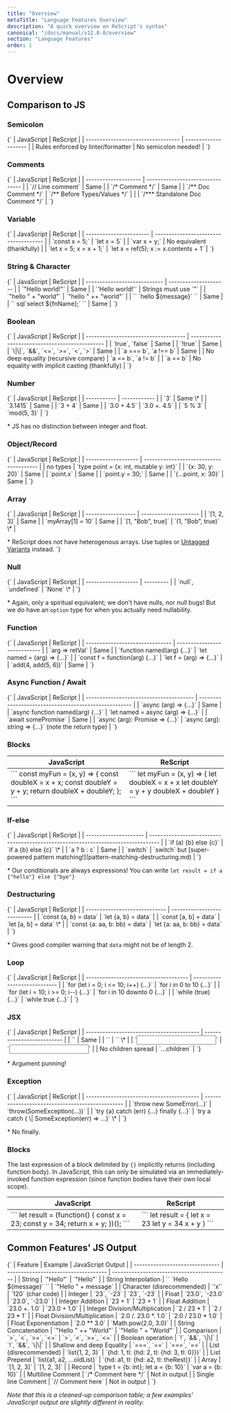 ```yaml
---
title: "Overview"
metaTitle: "Language Features Overview"
description: "A quick overview on ReScript's syntax"
canonical: "/docs/manual/v12.0.0/overview"
section: "Language Features"
order: 1
---
```


# Overview

## Comparison to JS

### Semicolon

<MarkdownTable>
{`
| JavaScript                         | ReScript             |
| ---------------------------------- | -------------------- |
| Rules enforced by linter/formatter | No semicolon needed! |
`}</MarkdownTable>

### Comments

<MarkdownTable>
{`
| JavaScript           | ReScript                         |
| -------------------- | -------------------------------- |
| `// Line comment`    | Same                             |
| `/* Comment */`      | Same                             |
| `/** Doc Comment */` | `/** Before Types/Values */`     |
|                      | `/*** Standalone Doc Comment */` |
`}</MarkdownTable>

### Variable

<MarkdownTable>
{`
| JavaScript              | ReScript                              |
| ----------------------- | ------------------------------------- |
| `const x = 5;`          | `let x = 5`                           |
| `var x = y;`            | No equivalent (thankfully)            |
| `let x = 5; x = x + 1;` | `let x = ref(5); x := x.contents + 1` |
`}</MarkdownTable>

### String & Character

<MarkdownTable>
{`
| JavaScript                   | ReScript              |
| ---------------------------- | --------------------- |
| `"Hello world!"`             | Same                  |
| `'Hello world!'`             | Strings must use `"`  |
| `"hello " + "world"`         | `"hello " ++ "world"` |
| `` `hello ${message}` ``     | Same                  |
| `` sql`select ${fnName};` `` | Same                  |
`}</MarkdownTable>

### Boolean

<MarkdownTable>
{`
| JavaScript                           | ReScript                                       |
| ------------------------------------ | ---------------------------------------------- |
| `true`, `false`                      | Same                                           |
| `!true`                              | Same                                           |
| `\|\|`, `&&`, `<=`, `>=`, `<`, `>`   | Same                                           |
| `a === b`, `a !== b`                 | Same                                           |
| No deep equality (recursive compare) | `a == b`, `a != b`                             |
| `a == b`                             | No equality with implicit casting (thankfully) |
`}</MarkdownTable>

### Number

<MarkdownTable>
{`
| JavaScript  | ReScript     |
| ----------- | ------------ |
| `3`         | Same \*      |
| `3.1415`    | Same         |
| `3 + 4`     | Same         |
| `3.0 + 4.5` | `3.0 +. 4.5` |
| `5 % 3`     | `mod(5, 3)`  |
`}</MarkdownTable>

\* JS has no distinction between integer and float.

### Object/Record

<MarkdownTable>
{`
| JavaScript          | ReScript                                |
| ------------------- | --------------------------------------- |
| no types            | `type point = {x: int, mutable y: int}` |
| `{x: 30, y: 20}`    | Same                                    |
| `point.x`           | Same                                    |
| `point.y = 30;`     | Same                                    |
| `{...point, x: 30}` | Same                                    |
`}</MarkdownTable>

### Array

<MarkdownTable>
{`
| JavaScript         | ReScript              |
| ------------------ | --------------------- |
| `[1, 2, 3]`        | Same                  |
| `myArray[1] = 10`  | Same                  |
| `[1, "Bob", true]` | `(1, "Bob", true)` \* |

\* ReScript does not have heterogenous arrays. Use tuples or [Untagged Variants](variant#untagged-variants) instead.
`}</MarkdownTable>

### Null

<MarkdownTable>
{`
| JavaScript          | ReScript  |
| ------------------- | --------- |
| `null`, `undefined` | `None` \* |
`}</MarkdownTable>

\* Again, only a spiritual equivalent; we don't have nulls, nor null bugs! But we do have an `option` type for when you actually need nullability.

### Function

<MarkdownTable>
{`
| JavaScript                      | ReScript                     |
| ------------------------------- | ---------------------------- |
| `arg => retVal`                 | Same                         |
| `function named(arg) {...}`     | `let named = (arg) => {...}` |
| `const f = function(arg) {...}` | `let f = (arg) => {...}`     |
| `add(4, add(5, 6))`             | Same                         |
`}</MarkdownTable>

### Async Function / Await

<MarkdownTable>
{`
| JavaScript                              | ReScript                                              |
| --------------------------------------- | ----------------------------------------------------- |
| `async (arg) => {...}`                  | Same                                                  |
| `async function named(arg) {...}`       | `let named = async (arg) => {...}`                    |
| `await somePromise`                     | Same                                                  |
| `async (arg): Promise<string> => {...}` | `async (arg): string => {...}` (note the return type) |
`}</MarkdownTable>

### Blocks

<table>
  <thead>
    <tr>
      <th>JavaScript</th>
      <th>ReScript</th>
    </tr>
  </thead>
  <tbody>
    <tr>
      <td>
      ```
      const myFun = (x, y) => {
        const doubleX = x + x;
        const doubleY = y + y;
        return doubleX + doubleY;
      };
      ```
      </td>
      <td>
      ```
      let myFun = (x, y) => {
        let doubleX = x + x
        let doubleY = y + y
        doubleX + doubleY
      }
      ```
      </td>
    </tr>
  </tbody>
</table>

### If-else

<MarkdownTable>
{`
| JavaScript            | ReScript                                                                          |
| --------------------- | --------------------------------------------------------------------------------- |
| `if (a) {b} else {c}` | `if a {b} else {c}` \*                                                            |
| `a ? b : c`           | Same                                                                              |
| `switch`              | `switch` but [super-powered pattern matching!](pattern-matching-destructuring.md) |
`}</MarkdownTable>

\* Our conditionals are always expressions! You can write `let result = if a {"hello"} else {"bye"}`

### Destructuring

<MarkdownTable>
{`
| JavaScript                    | ReScript                    |
| ----------------------------- | --------------------------- |
| `const {a, b} = data`         | `let {a, b} = data`         |
| `const [a, b] = data`         | `let [a, b] = data` \*      |
| `const {a: aa, b: bb} = data` | `let {a: aa, b: bb} = data` |
`}</MarkdownTable>

\* Gives good compiler warning that `data` might not be of length 2.

### Loop

<MarkdownTable>
{`
| JavaScript                            | ReScript                     |
| ------------------------------------- | ---------------------------- |
| `for (let i = 0; i <= 10; i++) {...}` | `for i in 0 to 10 {...}`     |
| `for (let i = 10; i >= 0; i--) {...}` | `for i in 10 downto 0 {...}` |
| `while (true) {...}`                  | `while true {...}`           |
`}</MarkdownTable>

### JSX

<MarkdownTable>
{`
| JavaScript                                | ReScript                   |
| ----------------------------------------- | -------------------------- |
| `<Comp message="hi" onClick={handler} />` | Same                       |
| `<Comp message={message} />`              | `<Comp message />` \*      |
| `<input checked />`                       | `<input checked=true />`   |
| No children spread                        | `<Comp>...children</Comp>` |
`}</MarkdownTable>

\* Argument punning!

### Exception

<MarkdownTable>
{`
| JavaScript                                | ReScript                                         |
| ----------------------------------------- | ------------------------------------------------ |
| `throw new SomeError(...)`                | `throw(SomeException(...))`                      |
| `try {a} catch (err) {...} finally {...}` | `try a catch { \| SomeException(err) => ...}` \* |
`}</MarkdownTable>

\* No finally.

### Blocks

The last expression of a block delimited by `{}` implicitly returns (including function body). In JavaScript, this can only be simulated via an immediately-invoked function expression (since function bodies have their own local scope).

<table>
  <thead>
    <tr>
      <th>JavaScript</th>
      <th>ReScript</th>
    </tr>
  </thead>
  <tbody>
    <tr>
      <td>
      ```
      let result = (function() {
        const x = 23;
        const y = 34;
        return x + y;
      })();
      ```
      </td>
      <td>
      ```
      let result = {
        let x = 23
        let y = 34
        x + y
      }
      ```
      </td>
    </tr>
  </tbody>
</table>

## Common Features' JS Output

<MarkdownTable>
{`
| Feature                         | Example                              | JavaScript Output                          |
| ------------------------------- | ------------------------------------ | ------------------------------------------ |
| String                          | `"Hello"`                            | `"Hello"`                                  |
| String Interpolation            | `` `Hello ${message}` ``             | `"Hello " + message`                       |
| Character (disrecommended)      | `'x'`                                | `120` (char code)                          |
| Integer                         | `23`, `-23`                          | `23`, `-23`                                |
| Float                           | `23.0`, `-23.0`                      | `23.0`, `-23.0`                            |
| Integer Addition                | `23 + 1`                             | `23 + 1`                                   |
| Float Addition                  | `23.0 +. 1.0`                        | `23.0 + 1.0`                               |
| Integer Division/Multiplication | `2 / 23 * 1`                         | `2 / 23 * 1`                               |
| Float Division/Multiplication   | `2.0 /. 23.0 *. 1.0`                 | `2.0 / 23.0 * 1.0`                         |
| Float Exponentiation            | `2.0 ** 3.0`                         | `Math.pow(2.0, 3.0)`                       |
| String Concatenation            | `"Hello " ++ "World"`                | `"Hello " + "World"`                       |
| Comparison                      | `>`, `<`, `>=`, `<=`                 | `>`, `<`, `>=`, `<=`                       |
| Boolean operation               | `!`, `&&`, `\|\|`                    | `!`, `&&`, `\|\|`                          |
| Shallow and deep Equality       | `===`, `==`                          | `===`, `==`                                |
| List (disrecommended)           | `list{1, 2, 3}`                      | `{hd: 1, tl: {hd: 2, tl: {hd: 3, tl: 0}}}` |
| List Prepend                    | `list{a1, a2, ...oldList}`           | `{hd: a1, tl: {hd: a2, tl: theRest}}`      |
| Array                           | `[1, 2, 3]`                          | `[1, 2, 3]`                                |
| Record                          | `type t = {b: int}; let a = {b: 10}` | `var a = {b: 10}`                          |
| Multiline Comment               | `/* Comment here */`                 | Not in output                              |
| Single line Comment             | `// Comment here`                    | Not in output                              |
`}</MarkdownTable>

_Note that this is a cleaned-up comparison table; a few examples' JavaScript output are slightly different in reality._
